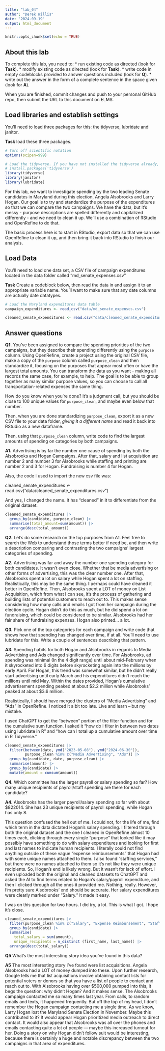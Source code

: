 ```yaml
---
title: "lab_04"
author: "Derek Willis"
date: "2024-09-19"
output: html_document
---
```


```r
knitr::opts_chunk$set(echo = TRUE)
```

## About this lab

To complete this lab, you need to: \* run existing code as directed (look for **Task**). \* modify existing code as directed (look for **Task**). \* write code in empty codeblocks provided to answer questions included (look for **Q**). \* write out the answer in the form of a complete sentence in the space given (look for **A**).

When you are finished, commit changes and push to your personal GitHub repo, then submit the URL to this document on ELMS.

## Load libraries and establish settings

You'll need to load three packages for this: the tidyverse, lubridate and janitor.

**Task** load these three packages.

```r
# Turn off scientific notation
options(scipen=999)

# Load the tidyverse. If you have not installed the tidyverse already, remove the # from the next line and run it first.  
# install.packages('tidyverse')
library(tidyverse)
library(janitor)
library(lubridate)

```

For this lab, we want to investigate spending by the two leading Senate candidates in Maryland during this election, Angela Alsobrooks and Larry Hogan. Our goal is to try and standardize the purpose of the expenditures so that we can compare the two campaigns. We have the data, but it's messy - purpose descriptions are spelled differently and capitalized differently - and we need to clean it up. We'll use a combination of RStudio and OpenRefine to do that.

The basic process here is to start in RStudio, export data so that we can use OpenRefine to clean it up, and then bring it back into RStudio to finish our analysis.

## Load Data

You'll need to load one data set, a CSV file of campaign expenditures located in the data folder called "md_senate_expenses.csv"

**Task** Create a codeblock below, then read the data in and assign it to an appropriate variable name. You'll want to make sure that any date columns are actually date datatypes.

```r
# Load the Maryland expenditures data table
campaign_expenditures <- read_csv("data/md_senate_expenses.csv")

cleaned_senate_expenditures <- read.csv("data/cleaned_senate_expenditures.csv")
```

## Answer questions

**Q1.** You've been assigned to compare the spending priorities of the two campaigns, but they describe their spending differently using the `purpose` column. Using OpenRefine, create a project using the original CSV file, make a copy of the `purpose` column called `purpose_clean` and then standardize it, focusing on the purposes that appear most often or have the largest total amounts. You can transform the data as you want - making all records the same case, for example, to help. The goal is to be able to group together as many similar purpose values, so you can choose to call all transportation-related expenses the same thing.

How do you know when you're done? It's a judgment call, but you should be close to 100 unique values for `purpose_clean`, and maybe even below that number.

Then, when you are done standardizing `purpose_clean`, export it as a new CSV file to your data folder, *giving it a different name* and read it back into RStudio as a new dataframe.

Then, using that `purpose_clean` column, write code to find the largest amounts of spending on categories by both campaigns.

**A1.** Advertising is by far the number one cause of spending by both the Alsobrooks and Hogan Campaigns. After that, salary and list acquisition are number 2 and number 3 for Alsobrooks while staffing and printing are number 2 and 3 for Hogan. Fundraising is number 4 for Hogan.

Also, the code I used to import the new csv file was:

cleaned_senate_expenditures <- read.csv("data/cleaned_senate_expenditures.csv")

And yes, I changed the name. It has "cleaned" in it to differentiate from the original dataset.

```r
cleaned_senate_expenditures |>
  group_by(candidate, purpose_clean) |>
  summarise(total_amount=sum(amount)) |>
  arrange(desc(total_amount))
```

**Q2.** Let's do some research on the top purposes from A1. Feel free to search the Web to understand those terms better if need be, and then write a description comparing and contrasting the two campaigns' largest categories of spending.

**A2.** Advertising was far and away the number one spending category for both candidates. It wasn't even close. Whether that be media advertising or other forms of advertising, this was the clear number one. After that, Alsobrooks spent a lot on salary while Hogan spent a lot on staffing. Realistically, this may be the same thing. I perhaps could have cleaned it better in OpenRefine. Then, Alsobrooks spent a LOT of money on List Acquisition, which from what I can see, it's the process of gathering and building lists of potential customers to reach out to. This makes sense considering how many calls and emails I got from her campaign during the election cycle. Hogan didn't do this as much, but he did spend a lot on fundraising, which could be considered to be similar. Alsobrooks had her fair share of fundraising expenses. Hogan also printed... a lot. 

**Q3.** Pick one of the top categories for each campaign and write code that shows how that spending has changed over time, if at all. You'll need to use lubridate for this. Write a couple of sentences describing that pattern.

**A3.** Spending habits for both Hogan and Alsobrooks in regards to Media Advertising and Ads changed significantly over time. For Alsobrooks, ad spending was minimal (In the 4 digit range) until about mid-February when it skyrocketed into 6 digits before skyrocketing again into the millions by early April. For Hogan, this trend was somewhat similar, but he didn't really start advertising until early March and his expenditures didn't reach the millions until mid May. Within the dates provided, Hogan's cumulative advertisement spending peaked at about $2.2 million while Alsobrooks' peaked at about $3.6 million.

Realistically, I should have merged the clusters of "Media Advertising" and "Ads" in OpenRefine. I noticed it a bit too late. Live and learn -- but my mistake.

I used ChatGPT to get the "between" portion of the filter function and for the cumulative sum function. I asked it "how do I filter in between two dates using lubridate in R" and "how can I total up a cumulative amount over time in R Tidyverse."

```r
cleaned_senate_expenditures |>
  filter(between(date, ymd("2023-05-08"), ymd("2024-06-30")),
         purpose_clean %in% c("Media Advertising", "Ads")) |>
  group_by(candidate, date, purpose_clean) |>
  summarise(amount) |>
  group_by(candidate) |>
  mutate(amount = cumsum(amount))
```

**Q4.** Which committee has the larger payroll or salary spending so far? How many unique recipients of payroll/staff spending are there for each candidate?

**A4.** Alsobrooks has the larger payroll/salary spending so far with about $822014. She has 23 unique recipients of payroll spending, while Hogan has only 8.

This question confused the hell out of me. I could not, for the life of me, find which term in the data dictated Hogan's salary spending. I filtered through both the original dataset and the one I cleaned in OpenRefine almost 10 times each, clicking through every single "purpose" that looked like it may possibly have something to do with salary expenditures and looking for first and last names to indicate human recipients. I literally could not find anything outside of these vague "expense reimbursements" that Hogan had with some unique names attached to them. I also found "staffing services," but there were no names attached to them so it's not like they were unique recipients. So, Hogan's end is likely wrong. But it wasn't for lack of effort. I even uploaded both the original and cleaned datasets to ChatGPT and asked the AI to find terms related to Hogan's salary/payroll expenditure, and then I clicked through all the ones it provided me. Nothing, really. However, I'm pretty sure Alsobrooks' end should be accurate. Her salary expenditures were clearly marked under "Salary." It made it easy. 

I was on this question for two hours. I did try, a lot. This is what I got. I hope it's close.

```r
cleaned_senate_expenditures |>
  filter(purpose_clean %in% c("Salary", "Expense Reimbursement", "Staffing")) |>
  group_by(candidate) |>
  summarise(
    total_salary = sum(amount),  
    unique_recipients = n_distinct (first_name, last_name)) |>
  arrange(desc(total_salary))
```

**Q5** What's the most interesting story idea you've found in this data?

**A5** The most interesting story I've found were list acquisitions. Angela Alsobrooks had a LOT of money dumped into these. Upon further research, Google tells me that list acquisitions involve obtaining contact lists for potential voters or donors so that you have a list of people to contact and reach out to. With Alsobrooks having over $500,000 pumped into this, it begs the question: why didn't Hogan? And it makes sense. The Alsobrooks campaign contacted me so many times last year. From calls, to random emails and texts, it happened frequently. But off the top of my head, I don't remember the Hogan campaign contacting me a single time. As we know, Larry Hogan lost the Maryland Senate Election in November. Maybe this contributed to it? It would appear Hogan prioritized media outreach to direct contact. It would also appear that Alsobrooks was all over the phones and emails contacting quite a lot of people --- maybe this increased turnout for her. Doing a story on why Hogan didn't follow suit would be interesting, because there is certainly a huge and notable discrepancy between the two campaigns in that area of expenditures. 
